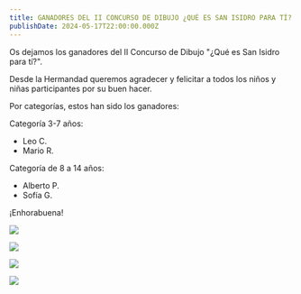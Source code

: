 ```yaml
---
title: GANADORES DEL II CONCURSO DE DIBUJO ¿QUÉ ES SAN ISIDRO PARA TÍ?
publishDate: 2024-05-17T22:00:00.000Z
---
```


Os dejamos los ganadores del II Concurso de Dibujo "¿Qué es San Isidro para tí?".

Desde la Hermandad queremos agradecer y felicitar a todos los niños y niñas participantes por su buen hacer.

Por categorías, estos han sido los ganadores:

Categoría 3-7 años:

* Leo C.
* Mario R.

Categoría de 8 a 14 años:

* Alberto P.
* Sofía G.

¡Enhorabuena!

![](</images/actualidad/II CONCURSO DE DIBUJO/Captura de pantalla 2024-05-16 172704.webp>)

![](</images/actualidad/II CONCURSO DE DIBUJO/Captura de pantalla 2024-05-16 172719.webp>)

![](</images/actualidad/II CONCURSO DE DIBUJO/Captura de pantalla 2024-05-16 172738.webp>)

![](</images/actualidad/II CONCURSO DE DIBUJO/Captura de pantalla 2024-05-16 172806.webp>)
